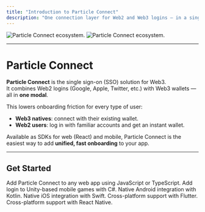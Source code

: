 ```yaml
---
title: "Introduction to Particle Connect"
description: "One connection layer for Web2 and Web3 logins — in a single modal."
---
```


<img
  className="block dark:hidden"
  src="/social-logins/connect/images/connect.png"
  alt="Particle Connect ecosystem."
/>
<img
  className="hidden dark:block"
  src="/social-logins/connect/images/connect.png"
  alt="Particle Connect ecosystem."
/>

---

# Particle Connect

**Particle Connect** is the single sign-on (SSO) solution for Web3.  
It combines Web2 logins (Google, Apple, Twitter, etc.) with Web3 wallets — all in **one modal**.  

This lowers onboarding friction for every type of user:  
- **Web3 natives**: connect with their existing wallet.  
- **Web2 users**: log in with familiar accounts and get an instant wallet.  

<Note>Available as SDKs for web (React) and mobile, Particle Connect is the easiest way to add **unified, fast onboarding** to your app.</Note>

---

## Get Started

<CardGroup cols={3}>
  <Card title="Web SDK" href="/social-logins/connect/desktop/web">
    Add Particle Connect to any web app using JavaScript or TypeScript.
  </Card>
  <Card title="Unity SDK" href="/social-logins/connect/mobile/unity">
    Add login to Unity-based mobile games with C#.
  </Card>
  <Card title="Android SDK" href="/social-logins/connect/mobile/android">
    Native Android integration with Kotlin.
  </Card>
  <Card title="iOS SDK" href="/social-logins/connect/mobile/ios">
    Native iOS integration with Swift.
  </Card>
  <Card title="Flutter SDK" href="/social-logins/connect/mobile/flutter">
    Cross-platform support with Flutter.
  </Card>
  <Card title="React Native SDK" href="/social-logins/connect/mobile/react">
    Cross-platform support with React Native.
  </Card>
</CardGroup>
